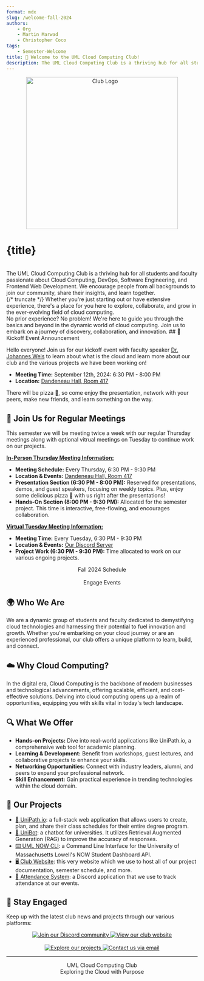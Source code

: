 ```yaml
---
format: mdx
slug: /welcome-fall-2024
authors: 
    - Org
    - Martin Marwad
    - Christopher Coco
tags: 
    - Semester-Welcome
title: 🚀 Welcome to the UML Cloud Computing Club!
description: The UML Cloud Computing Club is a thriving hub for all students and faculty passionate about Cloud Computing, DevOps, Software Engineering, and Frontend Web Development. We encourage people from all backgrounds to join our community, share their insights, and learn together.
---
```



<center>
    <img src="https://avatars.githubusercontent.com/u/126843517?s=400&u=e5f3b4c17f654443727ffa175403684a138d42a7&v=4" alt="Club Logo" width="400"/>
</center>

# {title} 

<br/>
The UML Cloud Computing Club is a thriving hub for all students and faculty passionate about Cloud Computing, DevOps, Software Engineering, and Frontend Web Development. We encourage people from all backgrounds to join our community, share their insights, and learn together. <br/>
{/* truncate */}
Whether you're just starting out or have extensive experience, there's a place for you here to explore, collaborate, and grow in the ever-evolving field of cloud computing. <br/>
No prior experience? No problem! We're here to guide you through the basics and beyond in the dynamic world of cloud computing. Join us to embark on a journey of discovery, collaboration, and innovation.
## 📣 Kickoff Event Announcement

Hello everyone!
Join us for our kickoff event with faculty speaker [Dr. Johannes Weis](https://www.uml.edu/sciences/computer-science/people/weis-johannes.aspx) to learn about what is the cloud and learn more about our club and the various projects we have been working on!
- **Meeting Time:** September 12th, 2024: 6:30 PM - 8:00 PM
- **Location:** [Dandeneau Hall, Room 417](https://www.uml.edu/maps/categories/buildings/markers/fff8e7b7-4b66-41b8-900a-390643438993)

There will be pizza 🍕, so come enjoy the presentation, network with your peers, make new friends, and learn something on the way.


## 📅 Join Us for Regular Meetings

This semester we will be meeting twice a week with our regular Thursday meetings along with optional vitrual meetings on Tuesday to continue work on our projects.

<u>**In-Person Thursday Meeting Information:**</u>
- **Meeting Schedule:** Every Thursday, 6:30 PM - 9:30 PM
- **Location & Events:** [Dandeneau Hall, Room 417](../docs/current-schedule)
- **Presentation Section (6:30 PM - 8:00 PM):** Reserved for presentations, demos, and guest speakers, focusing on weekly topics. Plus, enjoy some delicious pizza 🍕 with us right after the presentations!
- **Hands-On Section (8:00 PM - 9:30 PM):** Allocated for the semester project. This time is interactive, free-flowing, and encourages collaboration.

<u>**Virtual Tuesday Meeting Information:**</u>
- **Meeting Time:** Every Tuesday, 6:30 PM - 9:30 PM
- **Location & Events:** [Our Discord Server](https://discord.gg/TZuMgMsC8X)
- **Project Work (6:30 PM - 9:30 PM):** Time allocated to work on our various ongoing projects.

<center>
    <Link class="button button--primary" to="/docs/current-schedule">Fall 2024 Schedule</Link>
</center>
<br/>
<center>
    <Link class="button button--primary" to="https://umasslowellclubs.campuslabs.com/engage/organization/cloudcomputingclub/events">Engage Events</Link>
</center>


## 🌍 Who We Are

We are a dynamic group of students and faculty dedicated to demystifying cloud technologies and harnessing their potential to fuel innovation and growth. Whether you're embarking on your cloud journey or are an experienced professional, our club offers a unique platform to learn, build, and connect.

## ☁️ Why Cloud Computing?

In the digital era, Cloud Computing is the backbone of modern businesses and technological advancements, offering scalable, efficient, and cost-effective solutions. Delving into cloud computing opens up a realm of opportunities, equipping you with skills vital in today's tech landscape.

## 🔍 What We Offer
- **Hands-on Projects:** Dive into real-world applications like UniPath.io, a comprehensive web tool for academic planning.
- **Learning & Development:** Benefit from workshops, guest lectures, and collaborative projects to enhance your skills.
- **Networking Opportunities:** Connect with industry leaders, alumni, and peers to expand your professional network.
- **Skill Enhancement:** Gain practical experience in trending technologies within the cloud domain.

## 📐 Our Projects
- [📆 UniPath.io](https://github.com/UMLCloudComputing/UniPath.io): a full-stack web application that allows users to create, plan, and share their class schedules for their entire degree program.
- [🤖 UniBot](https://github.com/UMLCloudComputing/UniBot): a chatbot for universities. It utilizes Retrieval Augmented Generation (RAG) to improve the accuracy of responses.
- [⌨️ UML NOW CLI](https://github.com/UMLCloudComputing/UML-NOW-CLI): a Command Line Interface for the University of Massachusetts Lowell's NOW Student Dashboard API.
- [🖥️ Club Website](https://github.com/UMLCloudComputing/UMLCloudComputing.github.io): this very website which we use to host all of our project documentation, semester schedule, and more.
- [📒 Attendance System](https://github.com/UMLCloudComputing/attendance): a Discord application that we use to track attendance at our events.


## 🤝 Stay Engaged
Keep up with the latest club news and projects through our various platforms:
<center>
    <a style={{padding: 4}} href="https://discord.gg/TZuMgMsC8X">
        <img src="https://img.shields.io/discord/890983857938116729?logo=discord&logoColor=white&style=for-the-badge" alt="Join our Discord community"/>
    </a>
    <a style={{padding: 4}} href="https://umasslowellclubs.campuslabs.com/engage/organization/cloudcomputingclub">
        <img src="https://img.shields.io/badge/Website-UML%20Cloud%20Computing%20Club-blue.svg?style=for-the-badge" alt="View our club website"/>
    </a>
</center>
<br/>
<center>
    <a style={{padding: 4}} href="https://github.com/UMLCloudComputing/">
        <img src="https://img.shields.io/badge/GitHub-UMLCloudComputing-brightgreen.svg?style=for-the-badge&logo=github" alt="Explore our projects"/>
    </a>
    <a style={{padding: 4}} href="mailto:cloudcomputingclub@uml.edu">
        <img src="https://img.shields.io/badge/Email-cloudcomputingclub%40uml.edu-red.svg?logo=gmail&logoColor=white&style=for-the-badge" alt="Contact us via email"/>
    </a>
</center>

---
<center>UML Cloud Computing Club</center>
<center>Exploring the Cloud with Purpose</center>